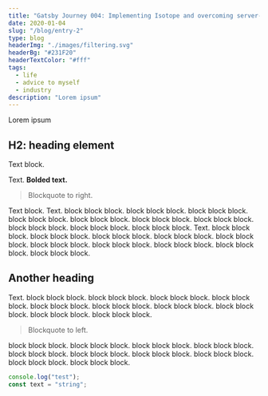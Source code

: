 ```yaml
---
title: "Gatsby Journey 004: Implementing Isotope and overcoming server-side rendering issue"
date: 2020-01-04
slug: "/blog/entry-2"
type: blog
headerImg: "./images/filtering.svg"
headerBg: "#231F20"
headerTextColor: "#fff"
tags:
  - life
  - advice to myself
  - industry
description: "Lorem ipsum"
---
```


<p class="excerpt">Lorem ipsum</p>

## H2: heading element

Text block.

Text. **Bolded text.**

<blockquote class="pullquote qr">Blockquote to right.</blockquote>

Text block. Text. block block block. block block block. block block block. block block block. block block block. block block block. block block block. block block block. block block block. block block block. Text. block block block. block block block. block block block. block block block. block block block. block block block. block block block. block block block. block block block. block block block.

## Another heading

Text. block block block. block block block. block block block. block block block. block block block. block block block. block block block. block block block. block block block. block block block.

<blockquote class="pullquote ql">Blockquote to left.</blockquote>

block block block. block block block. block block block. block block block. block block block. block block block. block block block. block block block. block block block. block block block.

```javascript
console.log("test");
const text = "string";
```
